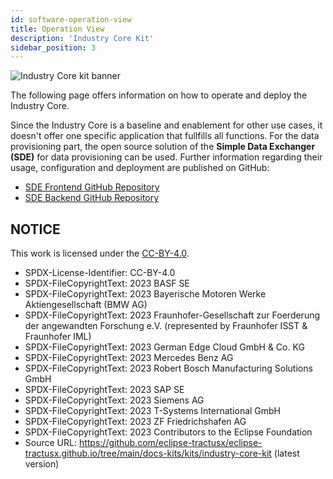 ```yaml
---
id: software-operation-view
title: Operation View
description: 'Industry Core Kit'
sidebar_position: 3
---
```


![Industry Core kit banner](@site/static/img/kits/industry-core/industry-core-kit-logo.svg)

The following page offers information on how to operate and deploy the Industry Core.

Since the Industry Core is a baseline and enablement for other use cases, it doesn't offer one specific application that
fullfills all functions. For the data provisioning part, the open source solution of the **Simple Data Exchanger (SDE)**
for data provisioning can be used. Further information regarding their usage, configuration and deployment are published
on GitHub:

- [SDE Frontend GitHub Repository](https://github.com/eclipse-tractusx/managed-simple-data-exchanger-frontend)
- [SDE Backend GitHub Repository](https://github.com/eclipse-tractusx/managed-simple-data-exchanger-backend)

## NOTICE

This work is licensed under the [CC-BY-4.0](https://creativecommons.org/licenses/by/4.0/legalcode).

- SPDX-License-Identifier: CC-BY-4.0
- SPDX-FileCopyrightText: 2023 BASF SE
- SPDX-FileCopyrightText: 2023 Bayerische Motoren Werke Aktiengesellschaft (BMW AG)
- SPDX-FileCopyrightText: 2023 Fraunhofer-Gesellschaft zur Foerderung der angewandten Forschung e.V. (represented by Fraunhofer ISST & Fraunhofer IML)
- SPDX-FileCopyrightText: 2023 German Edge Cloud GmbH & Co. KG
- SPDX-FileCopyrightText: 2023 Mercedes Benz AG
- SPDX-FileCopyrightText: 2023 Robert Bosch Manufacturing Solutions GmbH
- SPDX-FileCopyrightText: 2023 SAP SE
- SPDX-FileCopyrightText: 2023 Siemens AG
- SPDX-FileCopyrightText: 2023 T-Systems International GmbH
- SPDX-FileCopyrightText: 2023 ZF Friedrichshafen AG
- SPDX-FileCopyrightText: 2023 Contributors to the Eclipse Foundation
- Source URL: https://github.com/eclipse-tractusx/eclipse-tractusx.github.io/tree/main/docs-kits/kits/industry-core-kit (latest version)
